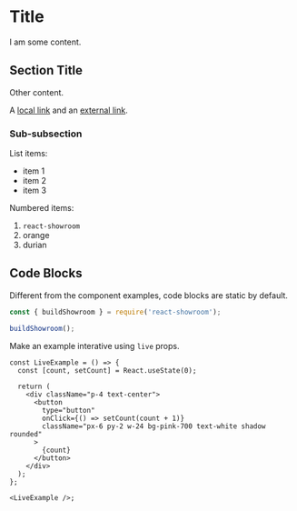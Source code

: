 # Title

I am some content.

## Section Title

Other content.

A [local link](/api/configuration) and an [external link](https://github.com/malcolm-kee/react-showroom).

### Sub-subsection

List items:

- item 1
- item 2
- item 3

Numbered items:

1. `react-showroom`
1. orange
1. durian

## Code Blocks

Different from the component examples, code blocks are static by default.

```js
const { buildShowroom } = require('react-showroom');

buildShowroom();
```

Make an example interative using `live` props.

```tsx live
const LiveExample = () => {
  const [count, setCount] = React.useState(0);

  return (
    <div className="p-4 text-center">
      <button
        type="button"
        onClick={() => setCount(count + 1)}
        className="px-6 py-2 w-24 bg-pink-700 text-white shadow rounded"
      >
        {count}
      </button>
    </div>
  );
};

<LiveExample />;
```
